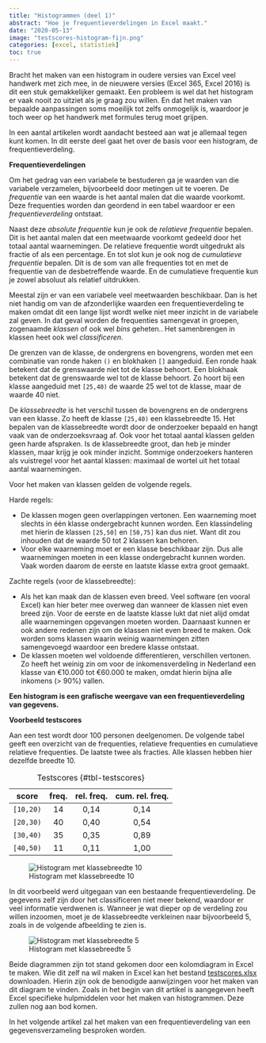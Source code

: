 ```yaml
---
title: "Histogrammen (deel 1)"
abstract: "Hoe je frequentieverdelingen in Excel maakt."
date: "2020-05-13"
image: "testscores-histogram-fijn.png"
categories: [excel, statistiek]
toc: true
---
```


Bracht het maken van een histogram in oudere versies van Excel veel handwerk met zich mee, in de nieuwere versies (Excel 365, Excel 2016) is dit een stuk gemakkelijker gemaakt. Een probleem is wel dat het histogram er vaak nooit zo uitziet als je graag zou willen. En dat het maken van bepaalde aanpassingen soms moeilijk tot zelfs onmogelijk is, waardoor je toch weer op het handwerk met formules terug moet grijpen.

In een aantal artikelen wordt aandacht besteed aan wat je allemaal tegen kunt komen. In dit eerste deel gaat het over de basis voor een histogram, de frequentieverdeling.

**Frequentieverdelingen**

Om het gedrag van een variabele te bestuderen ga je waarden van die variabele verzamelen, bijvoorbeeld door metingen uit te voeren. De *frequentie* van een waarde is het aantal malen dat die waarde voorkomt. Deze frequenties worden dan geordend in een tabel waardoor er een *frequentieverdeling* ontstaat.

Naast deze *absolute frequentie* kun je ook de *relatieve frequentie* bepalen. Dit is het aantal malen dat een meetwaarde voorkomt gedeeld door het totaal aantal waarnemingen. De relatieve frequentie wordt uitgedrukt als fractie of als een percentage. En tot slot kun je ook nog de *cumulatieve frequentie* bepalen. Dit is de som van alle frequenties tot en met de frequentie van de desbetreffende waarde. En de cumulatieve frequentie kun je zowel absoluut als relatief uitdrukken.

Meestal zijn er van een variabele veel meetwaarden beschikbaar. Dan is het niet handig om van de afzonderlijke waarden een frequentieverdeling te maken omdat dit een lange lijst wordt welke niet meer inzicht in de variabele zal geven. In dat geval worden de frequenties samengevat in groepen, zogenaamde *klassen* of ook wel *bins* geheten.. Het samenbrengen in klassen heet ook wel *classificeren*.

De grenzen van de klasse, de ondergrens en bovengrens, worden met een combinatie van ronde haken `()` en blokhaken `[]` aangeduid. Een ronde haak betekent dat de grenswaarde niet tot de klasse behoort. Een blokhaak betekent dat de grenswaarde wel tot de klasse behoort. Zo hoort bij een klasse aangeduid met `[25,40)` de waarde 25 wel tot de klasse, maar de waarde 40 niet.

De *klassebreedte* is het verschil tussen de bovengrens en de ondergrens van een klasse. Zo heeft de klasse `[25,40)` een klassebreedte 15. Het bepalen van de klassebreedte wordt door de onderzoeker bepaald en hangt vaak van de onderzoeksvraag af. Ook voor het totaal aantal klassen gelden geen harde afspraken. Is de klassebreedte groot, dan heb je minder klassen, maar krijg je ook minder inzicht. Sommige onderzoekers hanteren als vuistregel voor het aantal klassen: maximaal de wortel uit het totaal aantal waarnemingen.

Voor het maken van klassen gelden de volgende regels.

Harde regels:

-   De klassen mogen geen overlappingen vertonen. Een waarneming moet slechts in één klasse ondergebracht kunnen worden. Een klassindeling met hierin de klassen `[25,50]` en `[50,75]` kan dus niet. Want dit zou inhouden dat de waarde 50 tot 2 klassen kan behoren.
-   Voor elke waarneming moet er een klasse beschikbaar zijn. Dus alle waarnemingen moeten in een klasse ondergebracht kunnen worden. Vaak worden daarom de eerste en laatste klasse extra groot gemaakt.

Zachte regels (voor de klassebreedte):

-   Als het kan maak dan de klassen even breed. Veel software (en vooral Excel) kan hier beter mee overweg dan wanneer de klassen niet even breed zijn. Voor de eerste en de laatste klasse lukt dat niet alijd omdat alle waarnemingen opgevangen moeten worden. Daarnaast kunnen er ook andere redenen zijn om de klassen niet even breed te maken. Ook worden soms klassen waarin weinig waarnemingen zitten samengevoegd waardoor een bredere klasse ontstaat.
-   De klassen moeten wel voldoende differentieren, verschillen vertonen. Zo heeft het weinig zin om voor de inkomensverdeling in Nederland een klasse van €10.000 tot €60.000 te maken, omdat hierin bijna alle inkomens (\> 90%) vallen.

**Een histogram is een grafische weergave van een frequentieverdeling van gegevens.**

**Voorbeeld testscores**

Aan een test wordt door 100 personen deelgenomen. De volgende tabel geeft een overzicht van de frequenties, relatieve frequenties en cumulatieve relatieve frequenties. De laatste twee als fracties. Alle klassen hebben hier dezelfde breedte 10.

|   score   | freq. | rel. freq. | cum. rel. freq. |
|:---------:|:-----:|:----------:|:---------------:|
| `[10,20)` |  14   |    0,14    |      0,14       |
| `[20,30)` |  40   |    0,40    |      0,54       |
| `[30,40)` |  35   |    0,35    |      0,89       |
| `[40,50)` |  11   |    0,11    |      1,00       |

: Testscores {#tbl-testscores}

![Histogram met klassebreedte 10](testscores-histogram-grof.png){#fig-testscores-histogram-grof}

In dit voorbeeld werd uitgegaan van een bestaande frequentieverdeling. De gegevens zelf zijn door het classificeren niet meer bekend, waardoor er veel informatie verdwenen is. Wanneer je wat dieper op de verdeling zou willen inzoomen, moet je de klassebreedte verkleinen naar bijvoorbeeld 5, zoals in de volgende afbeelding te zien is.

![Histogram met klassebreedte 5](testscores-histogram-fijn.png){#fig-testscores-histogram-fijn}

Beide diagrammen zijn tot stand gekomen door een kolomdiagram in Excel te maken. Wie dit zelf na wil maken in Excel kan het bestand [testscores.xlsx](/download/testscores.xlsx) downloaden. Hierin zijn ook de benodigde aanwijzingen voor het maken van dit diagram te vinden. Zoals in het begin van dit artikel is aangegeven heeft Excel specifieke hulpmiddelen voor het maken van histogrammen. Deze zullen nog aan bod komen.

In het volgende artikel zal het maken van een frequentieverdeling van een gegevensverzameling besproken worden.
